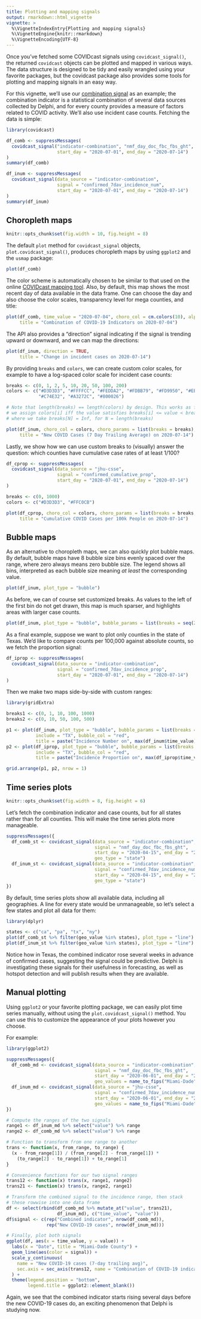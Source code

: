 ```yaml
---
title: Plotting and mapping signals
output: rmarkdown::html_vignette
vignette: >
  %\VignetteIndexEntry{Plotting and mapping signals}
  %\VignetteEngine{knitr::rmarkdown}
  %\VignetteEncoding{UTF-8}
---
```


Once you've fetched some COVIDcast signals using `covidcast_signal()`, the
returned `covidcast` objects can be plotted and mapped in various ways. The data
structure is designed to be tidy and easily wrangled using your favorite
packages, but the covidcast package also provides some tools for plotting and
mapping signals in an easy way.

For this vignette, we'll use our [combination
signal](https://cmu-delphi.github.io/delphi-epidata/api/covidcast-signals/indicator-combination.html)
as an example; the combination indicator is a statistical combination of several
data sources collected by Delphi, and for every county provides a measure of
factors related to COVID activity. We'll also use incident case counts. Fetching
the data is simple:

```r
library(covidcast)

df_comb <- suppressMessages(
  covidcast_signal("indicator-combination", "nmf_day_doc_fbc_fbs_ght",
                   start_day = "2020-07-01", end_day = "2020-07-14")
)
summary(df_comb)

df_inum <- suppressMessages(
  covidcast_signal(data_source = "indicator-combination",
                   signal = "confirmed_7dav_incidence_num",
                   start_day = "2020-07-01", end_day = "2020-07-14")
)
summary(df_inum)
```

## Choropleth maps

```r
knitr::opts_chunk$set(fig.width = 10, fig.height = 8)
```

The default `plot` method for `covidcast_signal` objects, 
`plot.covidcast_signal()`, produces choropleth maps by using `ggplot2` and the
`usmap` package:

```r
plot(df_comb)
```

The color scheme is automatically chosen to be similar to that used on the
online [COVIDcast mapping tool](https://covidcast.cmu.edu). Also, by default,
this map shows the most recent day of data available in the data frame. One can
choose the day and also choose the color scales, transparency level for mega 
counties, and title:

```r
plot(df_comb, time_value = "2020-07-04", choro_col = cm.colors(10), alpha = 0.4,
     title = "Combination of COVID-19 Indicators on 2020-07-04")
```

The API also provides a "direction" signal indicating if the signal is trending
upward or downward, and we can map the directions:

```r
plot(df_inum, direction = TRUE,
     title = "Change in incident cases on 2020-07-14")
```

By providing `breaks` and `colors`, we can create custom color scales, for
example to have a log-spaced color scale for incident case counts:

```r
breaks <- c(0, 1, 2, 5, 10, 20, 50, 100, 200)
colors <- c("#D3D3D3", "#FFFFCC", "#FEDDA2", "#FDBB79", "#FD9950", "#EB7538", 
            "#C74E32", "#A3272C", "#800026")

# Note that length(breaks) == length(colors) by design. This works as follows: 
# we assign colors[i] iff the value satisfies breaks[i] <= value < breaks[i+1], 
# where we take breaks[N] = Inf, for N = length(breaks)

plot(df_inum, choro_col = colors, choro_params = list(breaks = breaks),
     title = "New COVID Cases (7 Day Trailing Average) on 2020-07-14")
```

Lastly, we show how we can use custom breaks to (visually) answer the question: 
which counties have cumulative case rates of at least 1/100?

```r
df_cprop <- suppressMessages(
  covidcast_signal(data_source = "jhu-csse",
                   signal = "confirmed_cumulative_prop",
                   start_day = "2020-07-01", end_day = "2020-07-14")
)

breaks <- c(0, 1000)
colors <- c("#D3D3D3", "#FFC0CB")

plot(df_cprop, choro_col = colors, choro_params = list(breaks = breaks, legend_width = 5), 
     title = "Cumulative COVID Cases per 100k People on 2020-07-14")
```

## Bubble maps

As an alternative to choropleth maps, we can also quickly plot bubble maps. By
default, bubble maps have 8 bubble size bins evenly spaced over the range, where
zero always means zero bubble size. The legend shows all bins, interpreted as
each bubble size meaning *at least* the corresponding value.

```r
plot(df_inum, plot_type = "bubble")
```

As before, we can of course set customized breaks. As values to the left of the
first bin do not get drawn, this map is much sparser, and highlights areas with
larger case counts.

```r
plot(df_inum, plot_type = "bubble", bubble_params = list(breaks = seq(20, 200, len = 6)))
```

As a final example, suppose we want to plot only counties in the state of Texas.
We'd like to compare counts per 100,000 against absolute counts, so we fetch the
proportion signal:

```r
df_iprop <- suppressMessages(
  covidcast_signal(data_source = "indicator-combination",
                   signal = "confirmed_7dav_incidence_prop",
                   start_day = "2020-07-01", end_day = "2020-07-14")
)
```

Then we make two maps side-by-side with custom ranges:

```r
library(gridExtra)

breaks1 <- c(0, 1, 10, 100, 1000)
breaks2 <- c(0, 10, 50, 100, 500)

p1 <- plot(df_inum, plot_type = "bubble", bubble_params = list(breaks = breaks1, max_size = 6),
           include = "TX", bubble_col = "red",
           title = paste("Incidence Number on", max(df_inum$time_value)))
p2 <- plot(df_iprop, plot_type = "bubble", bubble_params = list(breaks = breaks2, max_size = 6),
           include = "TX", bubble_col = "red",
           title = paste("Incidence Proportion on", max(df_iprop$time_value)))

grid.arrange(p1, p2, nrow = 1)
```

## Time series plots

```r
knitr::opts_chunk$set(fig.width = 8, fig.height = 6)
```

Let's fetch the combination indicator and case counts, but for all states rather
than for all counties. This will make the time series plots more manageable.

```r
suppressMessages({
  df_comb_st <- covidcast_signal(data_source = "indicator-combination",
                                 signal = "nmf_day_doc_fbc_fbs_ght",
                                 start_day = "2020-04-15", end_day = "2020-07-01",
                                 geo_type = "state")
  df_inum_st <- covidcast_signal(data_source = "indicator-combination",
                                 signal = "confirmed_7dav_incidence_num",
                                 start_day = "2020-04-15", end_day = "2020-07-01",
                                 geo_type = "state")
})
```

By default, time series plots show all available data, including all
geographies. A line for every state would be unmanageable, so let's select a few
states and plot all data for them:

```r
library(dplyr)

states <- c("ca", "pa", "tx", "ny")
plot(df_comb_st %>% filter(geo_value %in% states), plot_type = "line")
plot(df_inum_st %>% filter(geo_value %in% states), plot_type = "line")
```

Notice how in Texas, the combined indicator rose several weeks in advance of
confirmed cases, suggesting the signal could be predictive. Delphi is
investigating these signals for their usefulness in forecasting, as well as 
hotspot detection and will publish results when they are available.

## Manual plotting

Using `ggplot2` or your favorite plotting package, we can easily plot time
series manually, without using the `plot.covidcast_signal()` method. You can use
this to customize the appearance of your plots however you choose.

For example:

```r
library(ggplot2)

suppressMessages({
  df_comb_md <- covidcast_signal(data_source = "indicator-combination",
                                 signal = "nmf_day_doc_fbc_fbs_ght",
                                 start_day = "2020-06-01", end_day = "2020-07-15",
                                 geo_values = name_to_fips("Miami-Dade"))
  df_inum_md <- covidcast_signal(data_source = "jhu-csse",
                                 signal = "confirmed_7dav_incidence_num",
                                 start_day = "2020-06-01", end_day = "2020-07-15",
                                 geo_values = name_to_fips("Miami-Dade"))
})

# Compute the ranges of the two signals
range1 <- df_inum_md %>% select("value") %>% range
range2 <- df_comb_md %>% select("value") %>% range

# Function to transform from one range to another
trans <- function(x, from_range, to_range) {
  (x - from_range[1]) / (from_range[2] - from_range[1]) *
    (to_range[2] - to_range[1]) + to_range[1]
}

# Convenience functions for our two signal ranges
trans12 <- function(x) trans(x, range1, range2)
trans21 <- function(x) trans(x, range2, range1)

# Transform the combined signal to the incidence range, then stack
# these rowwise into one data frame
df <- select(rbind(df_comb_md %>% mutate_at("value", trans21),
                   df_inum_md), c("time_value", "value"))
df$signal <- c(rep("Combined indicator", nrow(df_comb_md)),
               rep("New COVID-19 cases", nrow(df_inum_md)))   

# Finally, plot both signals
ggplot(df, aes(x = time_value, y = value)) +
  labs(x = "Date", title = "Miami-Dade County") +
  geom_line(aes(color = signal)) +
  scale_y_continuous(
    name = "New COVID-19 cases (7-day trailing avg)",
    sec.axis = sec_axis(trans12, name = "Combination of COVID-19 indicators")
  ) +
  theme(legend.position = "bottom",
        legend.title = ggplot2::element_blank())
```

Again, we see that the combined indicator starts rising several days before the
new COVID-19 cases do, an exciting phenomenon that Delphi is studying now.